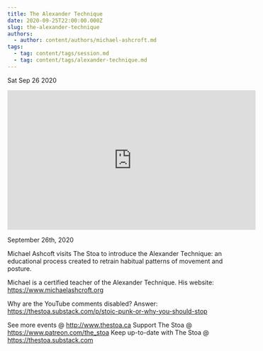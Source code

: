 ```yaml
---
title: The Alexander Technique
date: 2020-09-25T22:00:00.000Z
slug: the-alexander-technique
authors:
  - author: content/authors/michael-ashcroft.md
tags:
  - tag: content/tags/session.md
  - tag: content/tags/alexander-technique.md
---
```






Sat Sep 26 2020

<iframe width="560" height="315" src="https://www.youtube.com/embed/brUFG3mdau8" title="The Alexander Technique w/ Michael Ashcroft" frameborder="0" allow="accelerometer; autoplay; clipboard-write; encrypted-media; gyroscope; picture-in-picture" allowfullscreen ></iframe>

September 26th, 2020

Michael Ashcoft visits The Stoa to introduce the Alexander Technique: an educational process created to retrain habitual patterns of movement and posture.

Michael is a certified teacher of the Alexander Technique. His website: https://www.michaelashcroft.org

Why are the YouTube comments disabled? Answer: https://thestoa.substack.com/p/stoic-punk-or-why-you-should-stop

See more events @ http://www.thestoa.ca
Support The Stoa @ https://www.patreon.com/the_stoa
Keep up-to-date with The Stoa @ https://thestoa.substack.com


